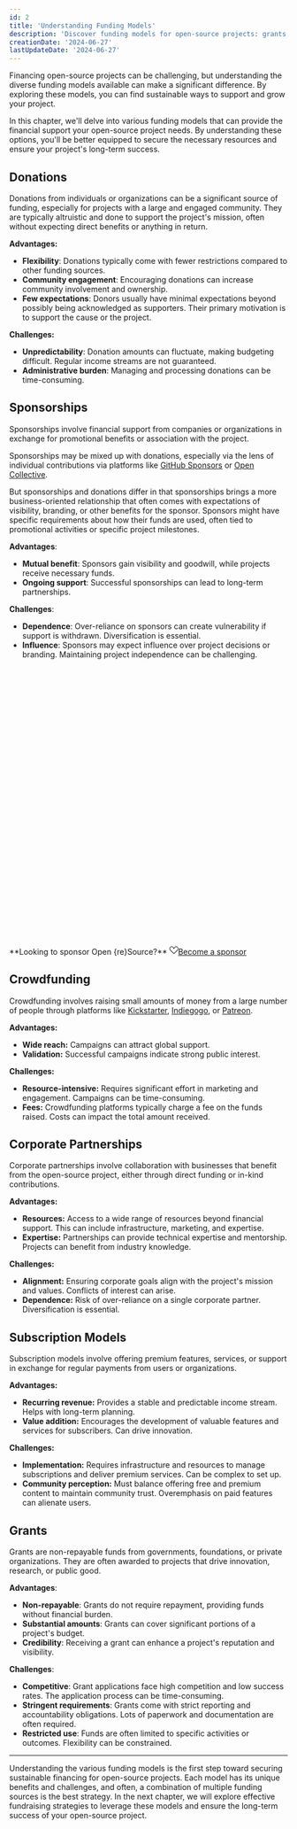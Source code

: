 ```yaml
---
id: 2
title: 'Understanding Funding Models'
description: 'Discover funding models for open-source projects: grants, sponsorships, donations, crowdfunding, and more!'
creationDate: '2024-06-27'
lastUpdateDate: '2024-06-27'
---
```

<p class="lead">Financing open-source projects can be challenging, but understanding the diverse funding models available can make a significant difference. By exploring these models, you can find sustainable ways to support and grow your project.</p>

In this chapter, we'll delve into various funding models that can provide the financial support your open-source project needs. By understanding these options, you'll be better equipped to secure the necessary resources and ensure your project's long-term success.

## Donations

Donations from individuals or organizations can be a significant source of funding, especially for projects with a large and engaged community. They are typically altruistic and done to support the project's mission, often without expecting direct benefits or anything in return.

**Advantages:**

- **Flexibility**: Donations typically come with fewer restrictions compared to other funding sources.
- **Community engagement**: Encouraging donations can increase community involvement and ownership.
- **Few expectations**: Donors usually have minimal expectations beyond possibly being acknowledged as supporters. Their primary motivation is to support the cause or the project.

**Challenges:**

- **Unpredictability**: Donation amounts can fluctuate, making budgeting difficult. Regular income streams are not guaranteed.
- **Administrative burden**: Managing and processing donations can be time-consuming.

## Sponsorships

Sponsorships involve financial support from companies or organizations in exchange for promotional benefits or association with the project.

Sponsorships may be mixed up with donations, especially via the lens of individual contributions via platforms like [GitHub Sponsors](https://github.com/sponsors) or [Open Collective](https://opencollective.com/).

But sponsorships and donations differ in that sponsorships brings a more business-oriented relationship that often comes with expectations of visibility, branding, or other benefits for the sponsor. Sponsors might have specific requirements about how their funds are used, often tied to promotional activities or specific project milestones.

**Advantages**:

- **Mutual benefit**: Sponsors gain visibility and goodwill, while projects receive necessary funds.
- **Ongoing support**: Successful sponsorships can lead to long-term partnerships.

**Challenges**:

- **Dependence**: Over-reliance on sponsors can create vulnerability if support is withdrawn. Diversification is essential.
- **Influence**: Sponsors may expect influence over project decisions or branding. Maintaining project independence can be challenging.

<div role="alert" class="alert">
  <svg xmlns="http://www.w3.org/2000/svg" fill="none" viewBox="0 0 24 24" class="stroke-current shrink-0 w-6 h-6"><path stroke-linecap="round" stroke-linejoin="round" stroke-width="2" d="M13 16h-1v-4h-1m1-4h.01M21 12a9 9 0 11-18 0 9 9 0 0118 0z"></path></svg>
  <span>**Looking to sponsor Open &lcub;re&rcub;Source?**</span>
  <span><a href="https://github.com/sponsors/Open-reSource" class="btn btn-sm btn-secondary text-secondary-content no-underline"><svg xmlns="http://www.w3.org/2000/svg" width="16" height="16" fill="currentColor" class="bi bi-suit-heart mr-2" viewBox="0 0 16 16"><path d="m8 6.236-.894-1.789c-.222-.443-.607-1.08-1.152-1.595C5.418 2.345 4.776 2 4 2 2.324 2 1 3.326 1 4.92c0 1.211.554 2.066 1.868 3.37.337.334.721.695 1.146 1.093C5.122 10.423 6.5 11.717 8 13.447c1.5-1.73 2.878-3.024 3.986-4.064.425-.398.81-.76 1.146-1.093C14.446 6.986 15 6.131 15 4.92 15 3.326 13.676 2 12 2c-.777 0-1.418.345-1.954.852-.545.515-.93 1.152-1.152 1.595L8 6.236zm.392 8.292a.513.513 0 0 1-.784 0c-1.601-1.902-3.05-3.262-4.243-4.381C1.3 8.208 0 6.989 0 4.92 0 2.755 1.79 1 4 1c1.6 0 2.719 1.05 3.404 2.008.26.365.458.716.596.992a7.55 7.55 0 0 1 .596-.992C9.281 2.049 10.4 1 12 1c2.21 0 4 1.755 4 3.92 0 2.069-1.3 3.288-3.365 5.227-1.193 1.12-2.642 2.48-4.243 4.38z"/></svg>Become a sponsor</a></span>
</div>

## Crowdfunding

Crowdfunding involves raising small amounts of money from a large number of people through platforms like [Kickstarter](https://www.kickstarter.com), [Indiegogo](https://indiegogo.com), or [Patreon](https://patreon.com).

**Advantages:**

- **Wide reach:** Campaigns can attract global support.
- **Validation:** Successful campaigns indicate strong public interest.

**Challenges:**

- **Resource-intensive:** Requires significant effort in marketing and engagement. Campaigns can be time-consuming.
- **Fees:** Crowdfunding platforms typically charge a fee on the funds raised. Costs can impact the total amount received.

## Corporate Partnerships

Corporate partnerships involve collaboration with businesses that benefit from the open-source project, either through direct funding or in-kind contributions.

**Advantages:**

- **Resources:** Access to a wide range of resources beyond financial support. This can include infrastructure, marketing, and expertise.
- **Expertise:** Partnerships can provide technical expertise and mentorship. Projects can benefit from industry knowledge.

**Challenges:**

- **Alignment:** Ensuring corporate goals align with the project's mission and values. Conflicts of interest can arise.
- **Dependence:** Risk of over-reliance on a single corporate partner. Diversification is essential.

## Subscription Models

Subscription models involve offering premium features, services, or support in exchange for regular payments from users or organizations.

**Advantages:**

- **Recurring revenue:** Provides a stable and predictable income stream. Helps with long-term planning.
- **Value addition:** Encourages the development of valuable features and services for subscribers. Can drive innovation.

**Challenges:**

- **Implementation:** Requires infrastructure and resources to manage subscriptions and deliver premium services. Can be complex to set up.
- **Community perception:** Must balance offering free and premium content to maintain community trust. Overemphasis on paid features can alienate users.

## Grants

Grants are non-repayable funds from governments, foundations, or private organizations. They are often awarded to projects that drive innovation, research, or public good.

**Advantages**:

- **Non-repayable**: Grants do not require repayment, providing funds without financial burden.
- **Substantial amounts**: Grants can cover significant portions of a project's budget.
- **Credibility**: Receiving a grant can enhance a project's reputation and visibility.

**Challenges**:

- **Competitive**: Grant applications face high competition and low success rates. The application process can be time-consuming.
- **Stringent requirements**: Grants come with strict reporting and accountability obligations. Lots of paperwork and documentation are often required.
- **Restricted use**: Funds are often limited to specific activities or outcomes. Flexibility can be constrained.

---

<p class="lead">Understanding the various funding models is the first step toward securing sustainable financing for open-source projects. Each model has its unique benefits and challenges, and often, a combination of multiple funding sources is the best strategy. In the next chapter, we will explore effective fundraising strategies to leverage these models and ensure the long-term success of your open-source project.</p>
